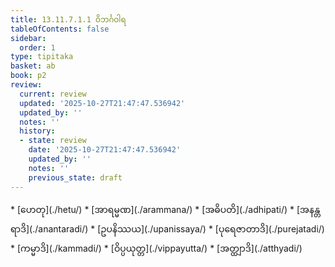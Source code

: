 ```yaml
---
title: 13.11.7.1.1 ဝိဘင်္ဂဝါရ
tableOfContents: false
sidebar:
  order: 1
type: tipitaka
basket: ab
book: p2
review:
  current: review
  updated: '2025-10-27T21:47:47.536942'
  updated_by: ''
  notes: ''
  history:
  - state: review
    date: '2025-10-27T21:47:47.536942'
    updated_by: ''
    notes: ''
    previous_state: draft
---
```



<ReviewStatus review={frontmatter.review} showDetails={true} />

<HypothesisAnnotation frontmatter={frontmatter} />

<DynamicBreadcrumb />



<TableOfContents book="p2" section="13.11.7.1.1">
* [ဟေတု](./hetu/)
* [အာရမ္မဏ](./arammana/)
* [အဓိပတိ](./adhipati/)
* [အနန္တရာဒိ](./anantaradi/)
* [ဥပနိဿယ](./upanissaya/)
* [ပုရေဇာတာဒိ](./purejatadi/)
* [ကမ္မာဒိ](./kammadi/)
* [ဝိပ္ပယုတ္တ](./vippayutta/)
* [အတ္ထျာဒိ](./atthyadi/)
</TableOfContents>